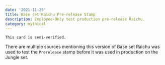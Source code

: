 ```yaml
---
date: '2021-11-25'
title: Base set Raichu Pre-release Stamp
description: Employee-Only test production pre-release Raichu.
category: mythical
---
```


```
This card is semi-verified.
```

There are multiple sources mentioning this version of Base set Raichu was used to test the `Prerelease` stamp before it was
used in production on the Jungle set.

